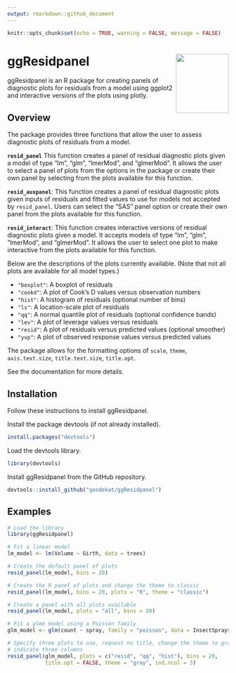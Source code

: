 ```yaml
---
output: rmarkdown::github_document
---
```


```r
knitr::opts_chunk$set(echo = TRUE, warning = FALSE, message = FALSE)
```

# ggResidpanel <img align="right" width="120" height="135" src="./images/gg_resid_sticker4.png">

ggResidpanel is an R package for creating panels of diagnostic plots for residuals from a model using ggplot2 and interactive versions of the plots using plotly.

## Overview

The package provides three functions that allow the user to assess diagnostic plots of residuals from a model.

**`resid_panel`** This function creates a panel of residual diagnostic plots given a model of type "lm", "glm", "lmerMod", and "glmerMod". It allows the user to select a panel of plots from the options in the package or create their own panel by selecting from the plots available for this function.

**`resid_auxpanel`**: This function creates a panel of residual diagnostic plots given inputs of residuals and fitted values to use for models not accepted by `resid_panel`. Users can select the "SAS" panel option or create their own panel from the plots available for this function.

**`resid_interact`**: This function creates interactive versions of residual diagnostic plots given a model. It accepts models of type "lm", "glm", "lmerMod", and "glmerMod". It allows the user to select one plot to make interactive from the plots available for this function.

Below are the descriptions of the plots currently available. (Note that not all plots are available for all model types.)

* `"boxplot"`: A boxplot of residuals
* `"cookd"`: A plot of Cook's D values versus observation numbers
* `"hist"`: A histogram of residuals (optional number of bins) 
* `"ls"`: A location-scale plot of residuals
* `"qq"`: A normal quantile plot of residuals (optional confidence bands)
* `"lev"`: A plot of leverage values versus residuals
* `"resid"`: A plot of residuals versus predicted values (optional smoother)
* `"yvp"`: A plot of observed response values versus predicted values

The package allows for the formatting options of `scale`, `theme`, `axis.text.size`, `title.text.size`, `title.opt`. 

See the documentation for more details.

## Installation

Follow these instructions to install ggResidpanel.

Install the package devtools (if not already installed).

```r
install.packages("devtools")
```

Load the devtools library.

```r
library(devtools)
```

Install ggResidpanel from the GitHub repository.

```r
devtools::install_github("goodekat/ggResidpanel")
```

## Examples

```r
# Load the library
library(ggResidpanel)

# Fit a linear model
lm_model <- lm(Volume ~ Girth, data = trees)

# Create the default panel of plots
resid_panel(lm_model, bins = 20)

# Create the R panel of plots and change the theme to classic
resid_panel(lm_model, bins = 20, plots = "R", theme = "classic")

# Create a panel with all plots available
resid_panel(lm_model, plots = "all", bins = 20)
```

```r
# Fit a glme model using a Poisson family
glm_model <- glm(count ~ spray, family = "poisson", data = InsectSprays)

# Specify three plots to use, request no title, change the theme to gray, and 
# indicate three columns
resid_panel(glm_model, plots = c("resid", "qq", "hist"), bins = 20, 
            title.opt = FALSE, theme = "gray", ind.ncol = 3)
```

